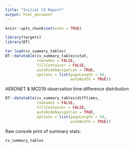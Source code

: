 ```yaml
---
title: "Initial CV Report"
output: html_document
---
```


```r
knitr::opts_chunk$set(echo = TRUE)
```

```r
library(targets)
library(DT)
```


```r
tar_load(cv_summary_tables)
DT::datatable(cv_summary_tables$stat, 
              rownames = FALSE,
              fillContainer = FALSE,
              autoHideNavigation = TRUE,
              options = list(pageLength = 50,
                             autoWidth = TRUE))
```

AERONET & MCD19 observation time difference distribution
```r
DT::datatable(cv_summary_tables$difftimes, 
              rownames = FALSE,
              fillContainer = FALSE,
              autoHideNavigation = TRUE,
              options = list(pageLength = 50,
                             autoWidth = TRUE))
```

Raw console print of summary stats:
```r
cv_summary_tables
```


